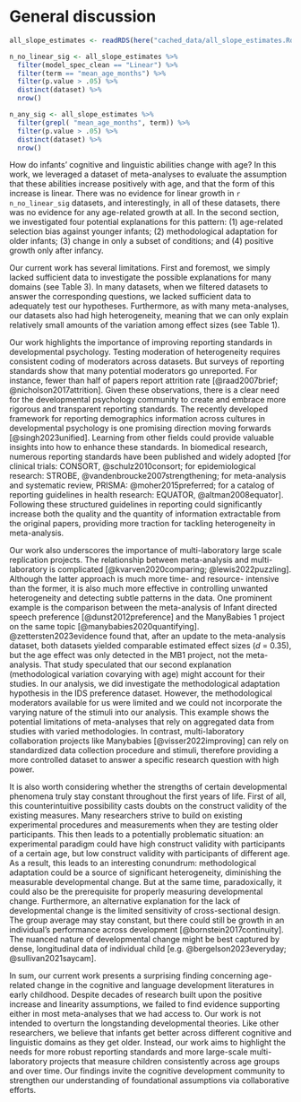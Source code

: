 
# General discussion 

```r
all_slope_estimates <- readRDS(here("cached_data/all_slope_estimates.Rds"))

n_no_linear_sig <- all_slope_estimates %>% 
  filter(model_spec_clean == "Linear") %>% 
  filter(term == "mean_age_months") %>% 
  filter(p.value > .05) %>% 
  distinct(dataset) %>% 
  nrow()

n_any_sig <- all_slope_estimates %>% 
  filter(grepl( "mean_age_months", term)) %>% 
  filter(p.value > .05) %>% 
  distinct(dataset) %>% 
  nrow()

```


How do infants’ cognitive and linguistic abilities change with age? In this work, we leveraged a dataset of meta-analyses to evaluate the assumption that these abilities increase positively with age, and that the form of this increase is linear. There was no evidence for linear growth in `r n_no_linear_sig` datasets, and interestingly, in all of these datasets, there was no evidence for any age-related growth at all. In the second section, we investigated four potential explanations for this pattern:  (1) age-related selection bias against younger infants; (2) methodological adaptation for older infants; (3) change in only a subset of conditions; and (4) positive growth only after infancy.

Our current work has several limitations. First and foremost, we simply lacked sufficient data to investigate the possible explanations for many domains (see Table 3). In many datasets, when we filtered datasets to answer the corresponding questions, we lacked sufficient data to adequately test our hypotheses. Furthermore, as with many meta-analyses, our datasets also had high heterogeneity, meaning that we can only explain relatively small amounts of the variation among effect sizes (see Table 1). 

Our work highlights the importance of improving reporting standards in developmental psychology. Testing moderation of heterogeneity requires consistent coding of moderators across datasets. But surveys of reporting standards show that many potential moderators go unreported. For instance, fewer than half of papers report attrition rate [@raad2007brief; @nicholson2017attrition]. Given these observations, there is a clear need for the developmental psychology community to create and embrace more rigorous and transparent reporting standards. The recently developed framework for reporting demographics information across cultures in developmental psychology is one promising direction moving forwards [@singh2023unified]. Learning from other fields could provide valuable insights into how to enhance these standards. In biomedical research, numerous reporting standards have been published and widely adopted [for clinical trials: CONSORT, @schulz2010consort; for epidemiological research: STROBE, @vandenbroucke2007strengthening; for meta-analysis and systematic review, PRISMA: @moher2015preferred; for a catalog of reporting guidelines in health research: EQUATOR, @altman2008equator]. Following these structured guidelines in reporting could significantly increase both the quality and the quantity of information extractable from the original papers, providing more traction for tackling heterogeneity in meta-analysis.

Our work also underscores the importance of multi-laboratory large scale replication projects. The relationship between meta-analysis and multi-laboratory is complicated [@kvarven2020comparing; @lewis2022puzzling]. Although the latter approach is much more time- and resource- intensive than the former, it is also much more effective in controlling unwanted heterogeneity and detecting subtle patterns in the data. One prominent example is the comparison between the meta-analysis of Infant directed speech preference [@dunst2012preference] and the ManyBabies 1 project on the same topic [@manybabies2020quantifying]. @zettersten2023evidence found that, after an update to the meta-analysis dataset, both datasets yielded comparable estimated effect sizes (*d* = 0.35), but  the age effect was only detected in the MB1 project, not the meta-analysis. That study  speculated that our second explanation (methodological variation covarying with age) might account for their studies. In our analysis, we did investigate the methodological adaptation hypothesis in the IDS preference dataset. However, the methodological moderators available for us were limited and we could not incorporate the varying nature of the stimuli into our analysis. This example shows the potential limitations of meta-analyses that rely on aggregated data from studies with varied methodologies. In contrast, multi-laboratory collaboration projects like Manybabies [@visser2022improving] can rely on standardized data collection procedure and stimuli, therefore providing a more controlled dataset to answer a specific research question with high power. 

It is also worth considering whether the strengths of certain developmental phenomena truly stay constant throughout the first years of life. First of all, this counterintuitive possibility casts doubts on the construct validity of the existing measures. Many researchers strive to build on existing experimental procedures and measurements when they are testing older participants. This then leads to a potentially problematic situation: an experimental paradigm could have high construct validity with participants of a certain age, but low construct validity with participants of different age. As a result, this leads to an interesting conundrum: methodological adaptation could be a source of significant heterogeneity, diminishing the measurable developmental change. But at the same time, paradoxically, it could also be the prerequisite for properly measuring developmental change. Furthermore, an alternative explanation for the lack of developmental change is the limited sensitivity of cross-sectional design. The group average may stay constant, but there could still be growth in an individual's performance across development [@bornstein2017continuity]. The nuanced nature of developmental change might be best captured by dense, longitudinal data of individual child [e.g. @bergelson2023everyday; @sullivan2021saycam]. 

In sum, our current work presents a surprising finding concerning age-related change in the cognitive and language development literatures in early childhood.  Despite decades of research built upon the positive increase and linearity assumptions, we failed to find evidence supporting either in most meta-analyses that we had access to. Our work is not intended to overturn the longstanding developmental theories. Like other researchers, we believe that infants get better across different cognitive and linguistic domains as they get older. Instead, our work aims to highlight the needs for more robust reporting standards and more large-scale multi-laboratory projects that measure children consistently across age groups and over time. Our findings invite the cognitive development community to strengthen our understanding of foundational assumptions via collaborative efforts.

